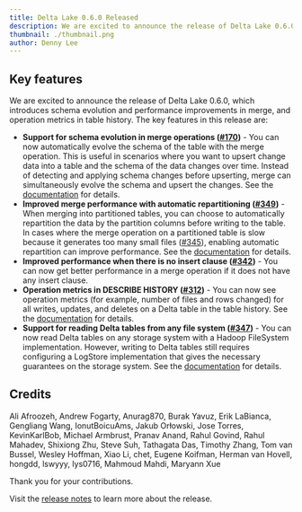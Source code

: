```yaml
---
title: Delta Lake 0.6.0 Released
description: We are excited to announce the release of Delta Lake 0.6.0, which introduces schema evolution and performance improvements in merge, and operation metrics in table history.
thumbnail: ./thumbnail.png
author: Denny Lee
---
```


## Key features

We are excited to announce the release of Delta Lake 0.6.0, which introduces schema evolution and performance improvements in merge, and operation metrics in table history. The key features in this release are:

- **Support for schema evolution in merge operations ([#170](https://github.com/delta-io/delta/issues/170))** - You can now automatically evolve the schema of the table with the merge operation. This is useful in scenarios where you want to upsert change data into a table and the schema of the data changes over time. Instead of detecting and applying schema changes before upserting, merge can simultaneously evolve the schema and upsert the changes. See the [documentation](https://docs.delta.io/0.6.0/delta-update.html#automatic-schema-evolution) for details.
- **Improved merge performance with automatic repartitioning ([#349](https://github.com/delta-io/delta/issues/349))** - When merging into partitioned tables, you can choose to automatically repartition the data by the partition columns before writing to the table. In cases where the merge operation on a partitioned table is slow because it generates too many small files ([#345](https://github.com/delta-io/delta/issues/345)), enabling automatic repartition can improve performance. See the [documentation](https://docs.delta.io/0.6.0/delta-update.html#performance-tuning) for details.
- **Improved performance when there is no insert clause ([#342](https://github.com/delta-io/delta/issues/342))** - You can now get better performance in a merge operation if it does not have any insert clause.
- **Operation metrics in DESCRIBE HISTORY ([#312](https://github.com/delta-io/delta/issues/312))** - You can now see operation metrics (for example, number of files and rows changed) for all writes, updates, and deletes on a Delta table in the table history. See the [documentation](https://docs.delta.io/0.6.0/delta-utility.html#history) for details.
- **Support for reading Delta tables from any file system ([#347](https://github.com/delta-io/delta/issues/347))** - You can now read Delta tables on any storage system with a Hadoop FileSystem implementation. However, writing to Delta tables still requires configuring a LogStore implementation that gives the necessary guarantees on the storage system. See the [documentation](https://docs.delta.io/0.6.0/delta-storage.html) for details.

## Credits

Ali Afroozeh, Andrew Fogarty, Anurag870, Burak Yavuz, Erik LaBianca, Gengliang Wang, IonutBoicuAms, Jakub Orłowski, Jose Torres, KevinKarlBob, Michael Armbrust, Pranav Anand, Rahul Govind, Rahul Mahadev, Shixiong Zhu, Steve Suh, Tathagata Das, Timothy Zhang, Tom van Bussel, Wesley Hoffman, Xiao Li, chet, Eugene Koifman, Herman van Hovell, hongdd, lswyyy, lys0716, Mahmoud Mahdi, Maryann Xue

Thank you for your contributions.

Visit the [release notes](https://github.com/delta-io/delta/releases/tag/v0.6.0) to learn more about the release.
